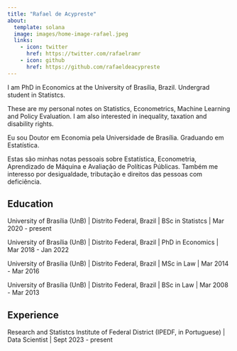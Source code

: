 ```yaml
---
title: "Rafael de Acypreste"
about:
  template: solana
  image: images/home-image-rafael.jpeg
  links:
    - icon: twitter
      href: https://twitter.com/rafaelramr
    - icon: github
      href: https://github.com/rafaeldeacypreste
---
```


I am PhD in Economics at the University of Brasília, Brazil. Undergrad student in Statistcs.

These are my personal notes on Statistics, Econometrics, Machine Learning and Policy Evaluation. I am also interested in inequality, taxation and disability rights.

Eu sou Doutor em Economia pela Universidade de Brasília. Graduando em Estatística.

Estas são minhas notas pessoais sobre Estatística, Econometria, Aprendizado de Máquina e Avaliação de Políticas Públicas. Também me interesso por desigualdade, tributação e direitos das pessoas com deficiência.

## Education

University of Brasília (UnB) | Distrito Federal, Brazil |
BSc in Statistcs | Mar 2020 - present

University of Brasília (UnB) | Distrito Federal, Brazil |
PhD in Economics | Mar 2018 - Jan 2022

University of Brasília (UnB) | Distrito Federal, Brazil |
MSc in Law | Mar 2014 - Mar 2016

University of Brasília (UnB) | Distrito Federal, Brazil |
BSc in Law | Mar 2008 - Mar 2013


## Experience

Research and Statistcs Institute of Federal District (IPEDF, in Portuguese) | Data Scientist | Sept 2023 - present

